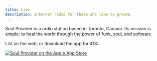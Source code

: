 ```yaml
---
title: Live
description: Internet radio for those who like to groove.
---
```



<LiveText as="h1" gap={12} iconSize={10} />

<RadioPlayer />

Soul Provider is a radio station based in Toronto, Canada. Its mission is simple: to heal the world through the power of funk, soul, and software.

List on the web, or download the app for iOS:

[![Soul Provider on the Apple App Store](/app-store.svg)](https://apps.apple.com/ca/app/soul-provider/id1616086357)
